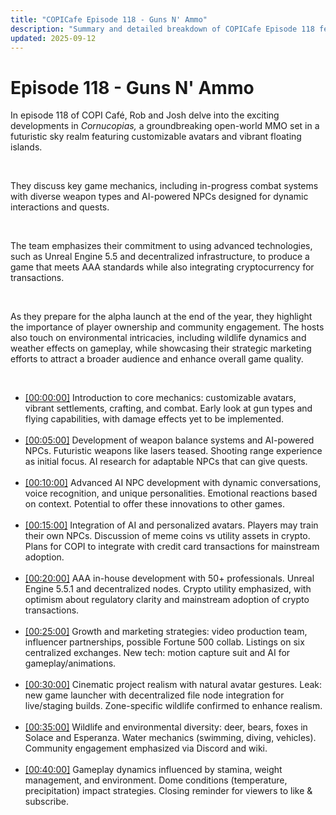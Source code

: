 ```yaml
---
title: "COPICafe Episode 118 - Guns N' Ammo"
description: "Summary and detailed breakdown of COPICafe Episode 118 featuring Cornucopias' combat mechanics, AI-driven NPCs, decentralized systems, and strategic marketing."
updated: 2025-09-12
---
```


# Episode 118 - <span className="text-orange-500">Guns N' Ammo</span>  

In episode 118 of COPI Café, Rob and Josh delve into the exciting developments in *Cornucopias,* a groundbreaking open-world MMO set in a futuristic sky realm featuring customizable avatars and vibrant floating islands.  

</br>  

They discuss key game mechanics, including in-progress combat systems with diverse weapon types and AI-powered NPCs designed for dynamic interactions and quests.  

</br>  

The team emphasizes their commitment to using advanced technologies, such as Unreal Engine 5.5 and decentralized infrastructure, to produce a game that meets AAA standards while also integrating cryptocurrency for transactions.  

</br>  

As they prepare for the alpha launch at the end of the year, they highlight the importance of player ownership and community engagement. The hosts also touch on environmental intricacies, including wildlife dynamics and weather effects on gameplay, while showcasing their strategic marketing efforts to attract a broader audience and enhance overall game quality.  

</br>  

<ul className="styled-list">
  <li>
    <a href="https://youtube.com/watch?v=iJYxbqfTqWo&t=0" class="text-orange-500">[00:00:00]</a>  
    Introduction to core mechanics: customizable avatars, vibrant settlements, crafting, and combat. Early look at gun types and flying capabilities, with damage effects yet to be implemented.
  </li>

</br>  

  <li>
    <a href="https://youtube.com/watch?v=iJYxbqfTqWo&t=300" class="text-orange-500">[00:05:00]</a>  
    Development of weapon balance systems and AI-powered NPCs. Futuristic weapons like lasers teased. Shooting range experience as initial focus. AI research for adaptable NPCs that can give quests.
  </li>

</br>  

  <li>
    <a href="https://youtube.com/watch?v=iJYxbqfTqWo&t=600" class="text-orange-500">[00:10:00]</a>  
    Advanced AI NPC development with dynamic conversations, voice recognition, and unique personalities. Emotional reactions based on context. Potential to offer these innovations to other games.
  </li>

</br>  

  <li>
    <a href="https://youtube.com/watch?v=iJYxbqfTqWo&t=900" class="text-orange-500">[00:15:00]</a>  
    Integration of AI and personalized avatars. Players may train their own NPCs. Discussion of meme coins vs utility assets in crypto. Plans for COPI to integrate with credit card transactions for mainstream adoption.
  </li>

</br>  

  <li>
    <a href="https://youtube.com/watch?v=iJYxbqfTqWo&t=1200" class="text-orange-500">[00:20:00]</a>  
    AAA in-house development with 50+ professionals. Unreal Engine 5.5.1 and decentralized nodes. Crypto utility emphasized, with optimism about regulatory clarity and mainstream adoption of crypto transactions.
  </li>

</br>  

  <li>
    <a href="https://youtube.com/watch?v=iJYxbqfTqWo&t=1500" class="text-orange-500">[00:25:00]</a>  
    Growth and marketing strategies: video production team, influencer partnerships, possible Fortune 500 collab. Listings on six centralized exchanges. New tech: motion capture suit and AI for gameplay/animations.
  </li>

</br>  

  <li>
    <a href="https://youtube.com/watch?v=iJYxbqfTqWo&t=1800" class="text-orange-500">[00:30:00]</a>  
    Cinematic project realism with natural avatar gestures. Leak: new game launcher with decentralized file node integration for live/staging builds. Zone-specific wildlife confirmed to enhance realism.
  </li>

</br>  

  <li>
    <a href="https://youtube.com/watch?v=iJYxbqfTqWo&t=2100" class="text-orange-500">[00:35:00]</a>  
    Wildlife and environmental diversity: deer, bears, foxes in Solace and Esperanza. Water mechanics (swimming, diving, vehicles). Community engagement emphasized via Discord and wiki.
  </li>

</br>  

  <li>
    <a href="https://youtube.com/watch?v=iJYxbqfTqWo&t=2400" class="text-orange-500">[00:40:00]</a>  
    Gameplay dynamics influenced by stamina, weight management, and environment. Dome conditions (temperature, precipitation) impact strategies. Closing reminder for viewers to like & subscribe.
  </li>
</ul>
